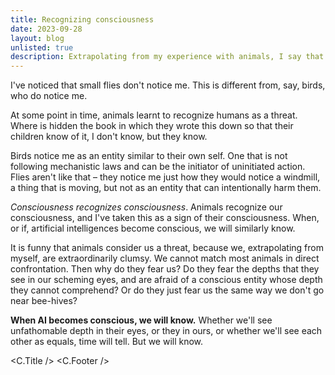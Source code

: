 ```yaml
---
title: Recognizing consciousness
date: 2023-09-28
layout: blog
unlisted: true
description: Extrapolating from my experience with animals, I say that conscious entities will recognize each others consciousness, and so when AI becomes conscious, we will know.
---
```



I've noticed that small flies don't notice me. This is different from, say,
birds, who do notice me.

At some point in time, animals learnt to recognize humans as a threat. Where is
hidden the book in which they wrote this down so that their children know of it,
I don't know, but they know.

Birds notice me as an entity similar to their own self. One that is not
following mechanistic laws and can be the initiator of uninitiated action. Flies
aren't like that – they notice me just how they would notice a windmill, a thing
that is moving, but not as an entity that can intentionally harm them.

_Consciousness recognizes consciousness_. Animals recognize our consciousness,
and I've taken this as a sign of their consciousness. When, or if, artificial
intelligences become conscious, we will similarly know.

It is funny that animals consider us a threat, because we, extrapolating from
myself, are extraordinarily clumsy. We cannot match most animals in direct
confrontation. Then why do they fear us? Do they fear the depths that they see
in our scheming eyes, and are afraid of a conscious entity whose depth they
cannot comprehend? Or do they just fear us the same way we don't go near
bee-hives?

**When AI becomes conscious, we will know.** Whether we'll see unfathomable
depth in their eyes, or they in ours, or whether we'll see each other as equals,
time will tell. But we will know.

<C.Title />
<C.Footer />

